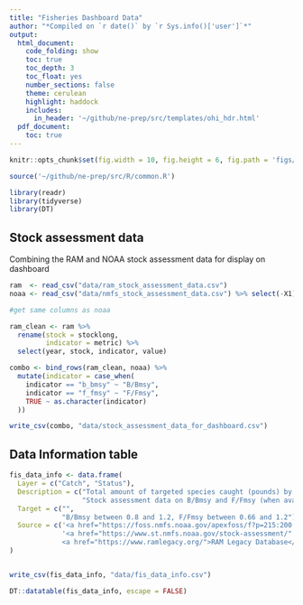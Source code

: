 ```yaml
---
title: "Fisheries Dashboard Data"
author: "*Compiled on `r date()` by `r Sys.info()['user']`*"
output: 
  html_document:
    code_folding: show
    toc: true
    toc_depth: 3
    toc_float: yes
    number_sections: false
    theme: cerulean
    highlight: haddock
    includes: 
      in_header: '~/github/ne-prep/src/templates/ohi_hdr.html'
  pdf_document:
    toc: true
---
```


```r

knitr::opts_chunk$set(fig.width = 10, fig.height = 6, fig.path = 'figs/', message = FALSE, warning = FALSE)

source('~/github/ne-prep/src/R/common.R')

library(readr)
library(tidyverse)
library(DT)
```

## Stock assessment data

Combining the RAM and NOAA stock assessment data for display on dashboard

```r
ram  <- read_csv("data/ram_stock_assessment_data.csv")
noaa <- read_csv("data/nmfs_stock_assessment_data.csv") %>% select(-X1)

#get same columns as noaa

ram_clean <- ram %>%
  rename(stock = stocklong,
         indicator = metric) %>%
  select(year, stock, indicator, value)

combo <- bind_rows(ram_clean, noaa) %>%
  mutate(indicator = case_when(
    indicator == "b_bmsy" ~ "B/Bmsy",
    indicator == "f_fmsy" ~ "F/Fmsy",
    TRUE ~ as.character(indicator)
  ))

write_csv(combo, "data/stock_assessment_data_for_dashboard.csv")

```

## Data Information table

```r
fis_data_info <- data.frame(
  Layer = c("Catch", "Status"),
  Description = c("Total amount of targeted species caught (pounds) by statistical area",
                  "Stock assessment data on B/Bmsy and F/Fmsy (when available) to indicate health of the stock. This data comes from NMFS for US managed stocks and the RAM Legacy Database for migratory species"),
  Target = c("",
             "B/Bmsy between 0.8 and 1.2, F/Fmsy between 0.66 and 1.2"),
  Source = c('<a href="https://foss.nmfs.noaa.gov/apexfoss/f?p=215:200:5979977158626:::::" target = "_blank">NOAA Fisheries (NMFS) Commercial Landings</a>',
             '<a href="https://www.st.nmfs.noaa.gov/stock-assessment/" target = "_blank">National Marine Fisheries Service (via data request)</a>
             <a href="https://www.ramlegacy.org/">RAM Legacy Database</a>')
)


write_csv(fis_data_info, "data/fis_data_info.csv")

DT::datatable(fis_data_info, escape = FALSE)
```






